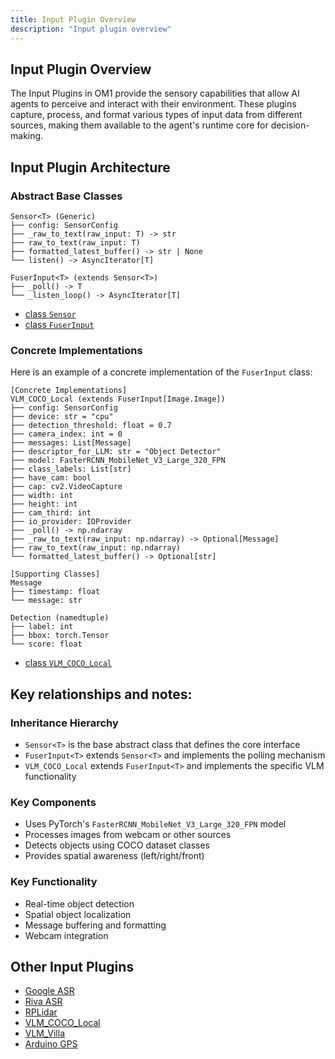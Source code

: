 ```yaml
---
title: Input Plugin Overview
description: "Input plugin overview"
---
```


## Input Plugin Overview

The Input Plugins in OM1 provide the sensory capabilities that allow AI agents to perceive and interact with their environment. These plugins capture, process, and format various types of input data from different sources, making them available to the agent's runtime core for decision-making.

## Input Plugin Architecture

### Abstract Base Classes

```
Sensor<T> (Generic)
├── config: SensorConfig
├── _raw_to_text(raw_input: T) -> str
├── raw_to_text(raw_input: T)
├── formatted_latest_buffer() -> str | None
└── listen() -> AsyncIterator[T]

FuserInput<T> (extends Sensor<T>)
├── _poll() -> T
└── _listen_loop() -> AsyncIterator[T]
```

- [class `Sensor`](https://github.com/OpenmindAGI/OM1/blob/8c73b76b54d1c379998be5f75a6b04e43e6a4701/src/inputs/base/__init__.py#L23)
- [class `FuserInput`](https://github.com/OpenmindAGI/OM1/blob/8c73b76b54d1c379998be5f75a6b04e43e6a4701/src/inputs/base/loop.py#L8)

### Concrete Implementations

Here is an example of a concrete implementation of the `FuserInput` class:

```
[Concrete Implementations]
VLM_COCO_Local (extends FuserInput[Image.Image])
├── config: SensorConfig
├── device: str = "cpu"
├── detection_threshold: float = 0.7
├── camera_index: int = 0
├── messages: List[Message]
├── descriptor_for_LLM: str = "Object Detector"
├── model: FasterRCNN_MobileNet_V3_Large_320_FPN
├── class_labels: List[str]
├── have_cam: bool
├── cap: cv2.VideoCapture
├── width: int
├── height: int
├── cam_third: int
├── io_provider: IOProvider
├── _poll() -> np.ndarray
├── _raw_to_text(raw_input: np.ndarray) -> Optional[Message]
├── raw_to_text(raw_input: np.ndarray)
└── formatted_latest_buffer() -> Optional[str]

[Supporting Classes]
Message
├── timestamp: float
└── message: str

Detection (namedtuple)
├── label: int
├── bbox: torch.Tensor
└── score: float
```

- [class `VLM_COCO_Local`](https://github.com/OpenmindAGI/OM1/blob/8c73b76b54d1c379998be5f75a6b04e43e6a4701/src/inputs/plugins/vlm_coco_local.py#L54)

## Key relationships and notes:

### Inheritance Hierarchy

- `Sensor<T>` is the base abstract class that defines the core interface
- `FuserInput<T>` extends `Sensor<T>` and implements the polling mechanism
- `VLM_COCO_Local` extends `FuserInput<T>` and implements the specific VLM functionality

### Key Components

- Uses PyTorch's `FasterRCNN_MobileNet_V3_Large_320_FPN` model
- Processes images from webcam or other sources
- Detects objects using COCO dataset classes
- Provides spatial awareness (left/right/front)

### Key Functionality

- Real-time object detection
- Spatial object localization
- Message buffering and formatting
- Webcam integration

## Other Input Plugins

- [Google ASR](https://github.com/OpenmindAGI/OM1/blob/main/src/inputs/plugins/google_asr.py)
- [Riva ASR](https://github.com/OpenmindAGI/OM1/blob/main/src/inputs/plugins/riva_asr.py)
- [RPLidar](https://github.com/OpenmindAGI/OM1/blob/main/src/inputs/plugins/rplidar.py)
- [VLM_COCO_Local](https://github.com/OpenmindAGI/OM1/blob/main/src/inputs/plugins/vlm_coco_local.py)
- [VLM_Villa](https://github.com/OpenmindAGI/OM1/blob/main/src/inputs/plugins/vlm_vila.py)
- [Arduino GPS](https://github.com/OpenmindAGI/OM1/blob/main/src/inputs/plugins/gps_mag_serial_reader.py)